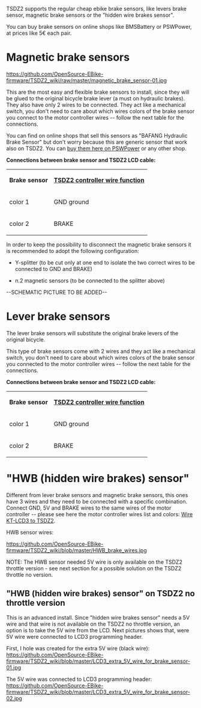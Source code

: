 TSDZ2 supports the regular cheap ebike brake sensors, like levers brake sensor, magnetic brake sensors or the "hidden wire brakes sensor".

You can buy brake sensors on online shops like BMSBattery or PSWPower, at prices like 5€ each pair.

= Magnetic brake sensors =

[[https://github.com/OpenSource-EBike-firmware/TSDZ2_wiki/raw/master/magnetic_brake_sensor-01.jpg]]

This are the most easy and flexible brake sensors to install, since they will be glued to the original bicycle brake lever (a must on hydraulic brakes). They also have only 2 wires to be connected. They act like a mechanical switch, you don't need to care about which wires colors of the brake sensor you connect to the motor controller wires -- follow the next table for the connections.

You can find on online shops that sell this sensors as "BAFANG Hydraulic Brake Sensor" but don't worry because this are generic sensor that work also on TSDZ2. You can [http://www.pswpower.com/ven.php?cargo.2016-47-2bxx buy them here on PSWPower] or any other shop.

'''Connections between brake sensor and TSDZ2 LCD cable:'''
{|
| '''Brake sensor''' || '''[[Wire-KT-LCD3-to-TSDZ2|TSDZ2 controller wire function]]'''
|-
| color 1 || GND ground
|-
| color 2 || BRAKE
|}

In order to keep the possibility to disconnect the magnetic brake sensors it is recommended to adopt the following configuration:

* Y-splitter (to be cut only at one end to isolate the two correct wires to be connected to GND and BRAKE)

* n.2 magnetic sensors (to be connected to the splitter above)

--SCHEMATIC PICTURE TO BE ADDED--

= Lever brake sensors =

The lever brake sensors will substitute the original brake levers of the original bicycle.

This type of brake sensors come with 2 wires and they act like a mechanical switch, you don't need to care about which wires colors of the brake sensor you connected to the motor controller wires -- follow the next table for the connections.

'''Connections between brake sensor and TSDZ2 LCD cable:'''
{|
| '''Brake sensor''' || '''[[Wire-KT-LCD3-to-TSDZ2|TSDZ2 controller wire function]]'''
|-
| color 1 || GND ground
|-
| color 2 || BRAKE
|}

= "HWB (hidden wire brakes) sensor" =

Different from lever brake sensors and magnetic brake sensors, this ones have 3 wires and they need to be connected with a specific combination. Connect GND, 5V and BRAKE wires to the same wires of the motor controller -- please see here the motor controller wires list and colors: [[Wire-KT-LCD3-to-TSDZ2|Wire KT-LCD3 to TSDZ2]].

HWB sensor wires:

[[https://github.com/OpenSource-EBike-firmware/TSDZ2_wiki/blob/master/HWB_brake_wires.jpg]]

NOTE: The HWB sensor needed 5V wire is only available on the TSDZ2 throttle version - see next section for a possible solution on the TSDZ2 throttle no version.

== "HWB (hidden wire brakes) sensor" on TSDZ2 no throttle version==

This is an advanced install. Since "hidden wire brakes sensor" needs a 5V wire and that wire is not available on the TSDZ2 no throttle version, an option is to take the 5V wire from the LCD. Next pictures shows that, were 5V wire were connected to LCD3 programming header.

First, I hole was created for the extra 5V wire (black wire):
[[https://github.com/OpenSource-EBike-firmware/TSDZ2_wiki/blob/master/LCD3_extra_5V_wire_for_brake_sensor-01.jpg]]

The 5V wire was connected to LCD3 programming header:
[[https://github.com/OpenSource-EBike-firmware/TSDZ2_wiki/blob/master/LCD3_extra_5V_wire_for_brake_sensor-02.jpg]]
